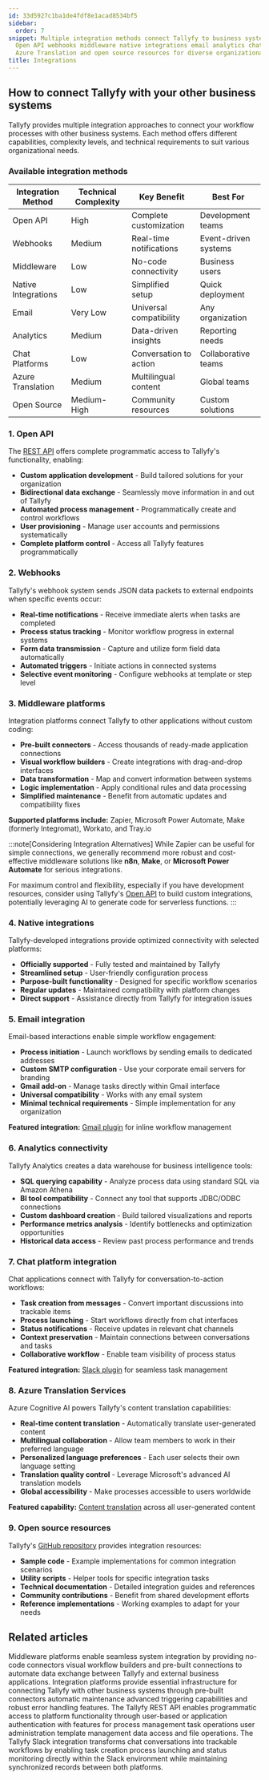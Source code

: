 ```yaml
---
id: 33d5927c1ba1de4fdf8e1acad8534bf5
sidebar:
  order: 7
snippet: Multiple integration methods connect Tallyfy to business systems through
  Open API webhooks middleware native integrations email analytics chat platforms
  Azure Translation and open source resources for diverse organizational needs.
title: Integrations
---
```


## How to connect Tallyfy with your other business systems

Tallyfy provides multiple integration approaches to connect your workflow processes with other business systems. Each method offers different capabilities, complexity levels, and technical requirements to suit various organizational needs.

### Available integration methods

| Integration Method | Technical Complexity | Key Benefit | Best For |
|-------------------|---------------------|-------------|----------|
| Open API | High | Complete customization | Development teams |
| Webhooks | Medium | Real-time notifications | Event-driven systems |
| Middleware | Low | No-code connectivity | Business users |
| Native Integrations | Low | Simplified setup | Quick deployment |
| Email | Very Low | Universal compatibility | Any organization |
| Analytics | Medium | Data-driven insights | Reporting needs |
| Chat Platforms | Low | Conversation to action | Collaborative teams |
| Azure Translation | Medium | Multilingual content | Global teams |
| Open Source | Medium-High | Community resources | Custom solutions |

### 1. Open API

The [REST API](https://go.tallyfy.com/api/) offers complete programmatic access to Tallyfy's functionality, enabling:

- **Custom application development** - Build tailored solutions for your organization
- **Bidirectional data exchange** - Seamlessly move information in and out of Tallyfy
- **Automated process management** - Programmatically create and control workflows
- **User provisioning** - Manage user accounts and permissions systematically
- **Complete platform control** - Access all Tallyfy features programmatically

### 2. Webhooks

Tallyfy's webhook system sends JSON data packets to external endpoints when specific events occur:

- **Real-time notifications** - Receive immediate alerts when tasks are completed
- **Process status tracking** - Monitor workflow progress in external systems
- **Form data transmission** - Capture and utilize form field data automatically
- **Automated triggers** - Initiate actions in connected systems
- **Selective event monitoring** - Configure webhooks at template or step level

### 3. Middleware platforms

Integration platforms connect Tallyfy to other applications without custom coding:

- **Pre-built connectors** - Access thousands of ready-made application connections
- **Visual workflow builders** - Create integrations with drag-and-drop interfaces
- **Data transformation** - Map and convert information between systems
- **Logic implementation** - Apply conditional rules and data processing
- **Simplified maintenance** - Benefit from automatic updates and compatibility fixes

**Supported platforms include:** Zapier, Microsoft Power Automate, Make (formerly Integromat), Workato, and Tray.io

:::note[Considering Integration Alternatives]
While Zapier can be useful for simple connections, we generally recommend more robust and cost-effective middleware solutions like **n8n**, **Make**, or **Microsoft Power Automate** for serious integrations.

For maximum control and flexibility, especially if you have development resources, consider using Tallyfy's [Open API](/products/pro/integrations/open-api/) to build custom integrations, potentially leveraging AI to generate code for serverless functions.
:::

### 4. Native integrations

Tallyfy-developed integrations provide optimized connectivity with selected platforms:

- **Officially supported** - Fully tested and maintained by Tallyfy
- **Streamlined setup** - User-friendly configuration process
- **Purpose-built functionality** - Designed for specific workflow scenarios
- **Regular updates** - Maintained compatibility with platform changes
- **Direct support** - Assistance directly from Tallyfy for integration issues

### 5. Email integration

Email-based interactions enable simple workflow engagement:

- **Process initiation** - Launch workflows by sending emails to dedicated addresses
- **Custom SMTP configuration** - Use your corporate email servers for branding
- **Gmail add-on** - Manage tasks directly within Gmail interface
- **Universal compatibility** - Works with any email system
- **Minimal technical requirements** - Simple implementation for any organization

**Featured integration:** [Gmail plugin](https://workspace.google.com/marketplace/app/tallyfy/671710262095) for inline workflow management

### 6. Analytics connectivity

Tallyfy Analytics creates a data warehouse for business intelligence tools:

- **SQL querying capability** - Analyze process data using standard SQL via Amazon Athena
- **BI tool compatibility** - Connect any tool that supports JDBC/ODBC connections
- **Custom dashboard creation** - Build tailored visualizations and reports
- **Performance metrics analysis** - Identify bottlenecks and optimization opportunities
- **Historical data access** - Review past process performance and trends

### 7. Chat platform integration

Chat applications connect with Tallyfy for conversation-to-action workflows:

- **Task creation from messages** - Convert important discussions into trackable items
- **Process launching** - Start workflows directly from chat interfaces
- **Status notifications** - Receive updates in relevant chat channels
- **Context preservation** - Maintain connections between conversations and tasks
- **Collaborative workflow** - Enable team visibility of process status

**Featured integration:** [Slack plugin](https://go.tallyfy.com/api/functions/slack/oauth2/install) for seamless task management

### 8. Azure Translation Services

Azure Cognitive AI powers Tallyfy's content translation capabilities:

- **Real-time content translation** - Automatically translate user-generated content
- **Multilingual collaboration** - Allow team members to work in their preferred language
- **Personalized language preferences** - Each user selects their own language setting
- **Translation quality control** - Leverage Microsoft's advanced AI translation models
- **Global accessibility** - Make processes accessible to users worldwide

**Featured capability:** [Content translation](/products/pro/integrations/azure-translation/) across all user-generated content

### 9. Open source resources

Tallyfy's [GitHub repository](https://github.com/tallyfy/api-support) provides integration resources:

- **Sample code** - Example implementations for common integration scenarios
- **Utility scripts** - Helper tools for specific integration tasks
- **Technical documentation** - Detailed integration guides and references
- **Community contributions** - Benefit from shared development efforts
- **Reference implementations** - Working examples to adapt for your needs


<PageTree />


## Related articles
<CardGrid>
<LinkTitleCard header="<b>Integrations > Middleware</b>" href="/products/pro/integrations/middleware/" > Middleware platforms enable seamless system integration by providing no-code connectors visual workflow builders and pre-built connections to automate data exchange between Tallyfy and external business applications. </LinkTitleCard>
<LinkTitleCard header="<b>Middleware > Why use an integration platform with Tallyfy</b>" href="/products/pro/integrations/middleware/why-should-i-use-an-integration-platform-with-tallyfy/" > Integration platforms provide essential infrastructure for connecting Tallyfy with other business systems through pre-built connectors automatic maintenance advanced triggering capabilities and robust error handling features. </LinkTitleCard>
<LinkTitleCard header="<b>Integrations > Open API</b>" href="/products/pro/integrations/open-api/" > The Tallyfy REST API enables programmatic access to platform functionality through user-based or application authentication with features for process management task operations user administration template management data access and file operations. </LinkTitleCard>
<LinkTitleCard header="<b>Integrations > Slack</b>" href="/products/pro/integrations/slack/" > The Tallyfy Slack integration transforms chat conversations into trackable workflows by enabling task creation process launching and status monitoring directly within the Slack environment while maintaining synchronized records between both platforms. </LinkTitleCard>
</CardGrid>